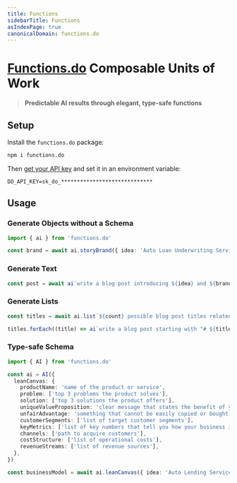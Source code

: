 ```yaml
---
title: Functions
sidebarTitle: Functions
asIndexPage: true
canonicalDomain: functions.do
---
```


# [Functions.do](https://functions.do) Composable Units of Work

> **Predictable AI results through elegant, type-safe functions**

## Setup

Install the `functions.do` package:

```sh npm2yarn
npm i functions.do
```

Then [get your API key](https://apis.do/console) and set it in an environment variable:

```env .env
DO_API_KEY=sk_do_*****************************
```

## Usage

### Generate Objects without a Schema

```ts
import { ai } from 'functions.do'

const brand = await ai.storyBrand({ idea: 'Auto Loan Underwriting Services-as-Software' })
```

### Generate Text

```ts
const post = await ai`write a blog post introducing ${idea} and ${brand}`
```

### Generate Lists

```ts
const titles = await ai.list`${count} possible blog post titles related to ${idea}`

titles.forEach((title) => ai`write a blog post starting with "# ${title}"`)
```

### Type-safe Schema

```ts
import { AI } from 'functions.do'

const ai = AI({
  leanCanvas: {
    productName: 'name of the product or service',
    problem: ['top 3 problems the product solves'],
    solution: ['top 3 solutions the product offers'],
    uniqueValueProposition: 'clear message that states the benefit of your product',
    unfairAdvantage: 'something that cannot be easily copied or bought',
    customerSegments: ['list of target customer segments'],
    keyMetrics: ['list of key numbers that tell you how your business is doing'],
    channels: ['path to acquire customers'],
    costStructure: ['list of operational costs'],
    revenueStreams: ['list of revenue sources'],
  },
})

const businessModel = await ai.leanCanvas({ idea: 'Auto Lending Services-as-Software' })
```
